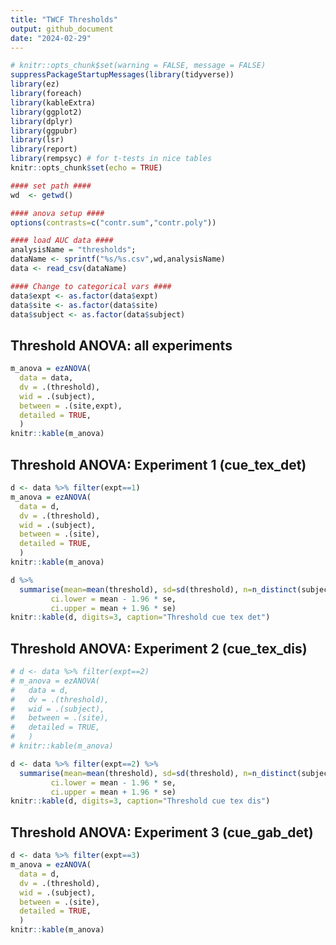 ```yaml
---
title: "TWCF Thresholds"
output: github_document
date: "2024-02-29"
---
```


```r
# knitr::opts_chunk$set(warning = FALSE, message = FALSE) 
suppressPackageStartupMessages(library(tidyverse))
library(ez)
library(foreach)
library(kableExtra)
library(ggplot2)
library(dplyr)
library(ggpubr)
library(lsr)
library(report)
library(rempsyc) # for t-tests in nice tables
knitr::opts_chunk$set(echo = TRUE)

#### set path #### 
wd  <- getwd()

#### anova setup #### 
options(contrasts=c("contr.sum","contr.poly"))

#### load AUC data #### 
analysisName = "thresholds";
dataName <- sprintf("%s/%s.csv",wd,analysisName)
data <- read_csv(dataName)

#### Change to categorical vars ####
data$expt <- as.factor(data$expt)
data$site <- as.factor(data$site)
data$subject <- as.factor(data$subject)
```

## Threshold ANOVA: all experiments 
```r
m_anova = ezANOVA(
  data = data,
  dv = .(threshold),
  wid = .(subject),
  between = .(site,expt),
  detailed = TRUE,
  )
knitr::kable(m_anova)
```

## Threshold ANOVA: Experiment 1 (cue_tex_det)
```r
d <- data %>% filter(expt==1)
m_anova = ezANOVA(
  data = d,
  dv = .(threshold),
  wid = .(subject),
  between = .(site),
  detailed = TRUE,
  )
knitr::kable(m_anova)

d %>%
  summarise(mean=mean(threshold), sd=sd(threshold), n=n_distinct(subject)) %>% mutate(se = sd / sqrt(n),
         ci.lower = mean - 1.96 * se,
         ci.upper = mean + 1.96 * se)
knitr::kable(d, digits=3, caption="Threshold cue tex det")
```

## Threshold ANOVA: Experiment 2 (cue_tex_dis)
```r
# d <- data %>% filter(expt==2)
# m_anova = ezANOVA(
#   data = d,
#   dv = .(threshold),
#   wid = .(subject),
#   between = .(site),
#   detailed = TRUE,
#   )
# knitr::kable(m_anova)

d <- data %>% filter(expt==2) %>% 
  summarise(mean=mean(threshold), sd=sd(threshold), n=n_distinct(subject)) %>% mutate(se = sd / sqrt(n),
         ci.lower = mean - 1.96 * se,
         ci.upper = mean + 1.96 * se)
knitr::kable(d, digits=3, caption="Threshold cue tex dis")
```

## Threshold ANOVA: Experiment 3 (cue_gab_det)
```r
d <- data %>% filter(expt==3)
m_anova = ezANOVA(
  data = d,
  dv = .(threshold),
  wid = .(subject),
  between = .(site),
  detailed = TRUE,
  )
knitr::kable(m_anova)
```